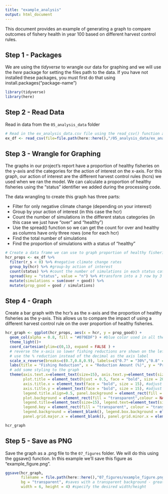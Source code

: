 ```yaml
---
title: "example_analysis"
output: html_document
---
```


This document provides an example of generating a graph to compare outcomes of fishery health in year 100 based on different harvest control rules.    

## Step 1 - Packages

We are using the *tidyverse* to wrangle our data for graphing and we will use the *here* package for setting the files path to the data. If you have not installed these packages, you must first do that using install.packages("package-name")
```r
library(tidyverse)
library(here)
```


## Step 2 - Read Data

Read in data from the `05_analysis_data` folder     
```r

# Read in the ex_analysis_data.csv file using the read_csv() function and using the here package 
ex_df <- read_csv(file=file.path(here::here(),"/05_analysis_data/ex_analysis_data.csv")) 

```


## Step 3 - Wrangle for Graphing

The graphs in our project's report have a proportion of healthy fisheries on the y-axis and the categories for the action of interest on the x-axis. For this graph, our action of interest are the different harvest control rules (hcrs) we used when we ran the model. We can calculate a proportion of healthy fisheries using the "status" identifier we added during the processing code.  

The data wrangling to create this graph has three parts: 

 * Filter for only negative climate change (depending on your interest)
 * Group by your action of interest (in this case the hcr)  
 * Count the number of simulations in the different status categories (in this case we just have "over" and "healthy")  
 * Use the spread() function so we can get the count for over and healthy as columns have only three rows (one for each hcr)  
 * Find the total number of simulations 
 * Find the proportion of simulations with a status of "healthy"  
 
```r
# Create a data frame we can use to graph proportion of healthy fisheries for each of our hcrs
hcr_props <- ex_df %>% 
  filter(r_s < 0) %>% #negative climate change rates
  group_by(hcr) %>% #group-by action of interest
  count(status) %>% #count the number of simulations in each status category
  spread(key = "status", value = "n") %>% #transform into a 3 row by 3 column df (instead of a 6 row by 3 column df)
  mutate(simulations = sum(over + good)) %>% 
  mutate(prop_good = good / simulations)
```


## Step 4 - Graph

Create a bar graph with the hcr's as the x-axis and the proportion of healthy fisheries as the y-axis. This allows us to compare the impact of using a different harvest control rule on the over proportion of healthy fisheries.  

```r
hcr_graph <- ggplot(hcr_props, aes(x = hcr, y = prop_good)) +
  geom_col(alpha = 0.8, fill = "#079EDF") + #blue color used in all the graphs of our report
  theme_light()+
  coord_cartesian(ylim=c(0,1), expand = FALSE ) +
  # reverse the x-axis so lower fishing reductions are shown on the left and higher fishing reduction on the right
  # use the % reduction instead of the decimal as the axis label
  scale_x_reverse(breaks=c(0.7,0.8,0.9), labels=c("0.7" = "30%","0.8" = "20%","0.9" = "10%")) +
  labs(title = "Fishing Reduction", x = "Reduction Amount (%)", y = "Proportion Healthy") + 
  # add some styling to the graph 
  theme(axis.text.x=element_text(size=15), axis.text.y=element_text(size=15), #adjust x and y tick mark text size
        plot.title = element_text(hjust = 0.5, face = "bold", size = 20), #adjust plot title text size, bold
        axis.title.x = element_text(face = "bold", size = 15), #adjust x-axis title text size, bold
        axis.title.y = element_text(face = "bold", size = 15), #adjust y-axis title text size, bold
        legend.title.align=0.5, panel.background = element_rect(fill = "transparent",colour = NA), #transparent background for saving
        plot.background = element_rect(fill = "transparent",colour = NA), #plot background transparent 
        legend.title=element_text(size=15), legend.text=element_text(size=12), #adjust legend title text size
        legend.key = element_rect(fill = "transparent", colour = "transparent"), #transparent legend key
        legend.background = element_blank(), legend.box.background = element_blank(), #transparent legend box
        panel.grid.major.x = element_blank(), panel.grid.minor.x = element_blank()) #remote the background lines

hcr_graph
```


## Step 5 - Save as PNG

Save the graph as a .png file to the `07_figures` folder. We will do this using the ggsave() function. In this example we'll save this figure as "example_figure.png".    

```r
ggsave(hcr_graph,
       filename = file.path(here::here(),"07_figures/example_figure.png"), #where you want it saved and the name
       bg = "transparent", #saves with a transparent background - great for reports and presentations
       width = 6, height = 4) #specify the desired width/height
```


